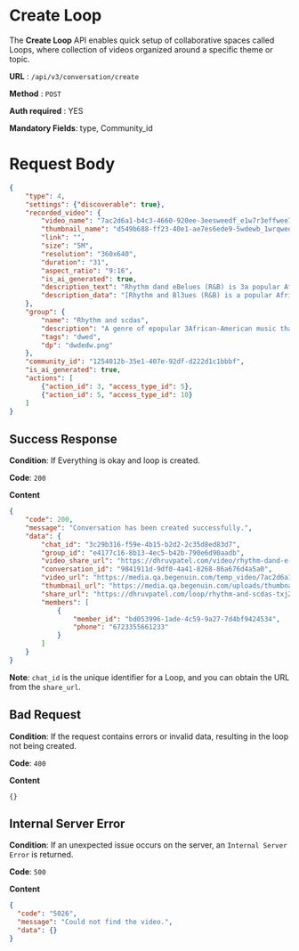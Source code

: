 # Create Loop

The **Create Loop** API enables quick setup of collaborative spaces called Loops, where collection of videos organized around a specific theme or topic.


**URL**  :  `/api/v3/conversation/create`

**Method**  :  `POST`

**Auth required**  : YES

**Mandatory Fields**: type, Community_id

# Request Body

```json
{
    "type": 4,
    "settings": {"discoverable": true},
    "recorded_video": {
        "video_name": "7ac2d6a1-b4c3-4660-920ee-3eesweedf_e1w7r3effwee78.mp4",
        "thumbnail_name": "d549b688-ff23-40e1-ae7es6ede9-5wdewb_1wrqweqee8.jpg",
        "link": "",
        "size": "5M",
        "resolution": "360x640",
        "duration": "31",
        "aspect_ratio": "9:16",
        "is_ai_generated": true,
        "description_text": "Rhythm dand eBelues (R&B) is 3a popular African-American music genre with soulful vocaeationships, freedom, economics, aspirations, and sex.",
        "description_data": "[Rhythm and Bl3ues (R&B) is a popular African-American music genre with soulful vocals, caedies, and a strong rhythm section. Its lyrics focus on themes of triumphs and failures in relationships, freedom, economics, aspirations, and sex.]"
    },
    "group": {
        "name": "Rhythm and scdas",
        "description": "A genre of epopular 3African-American music that originated in the 1940s as urbane, ",
        "tags": "dwed",
        "dp": "dwdedw.png"
    },
    "community_id": "1254012b-35e1-407e-92df-d222d1c1bbbf",
    "is_ai_generated": true,
    "actions": [
        {"action_id": 3, "access_type_id": 5},
        {"action_id": 5, "access_type_id": 10}
    ]
}
```

## Success Response

**Condition**: If Everything is okay and loop is created. 

**Code**: `200`

**Content**
```json
{
    "code": 200,
    "message": "Conversation has been created successfully.",
    "data": {
        "chat_id": "3c29b316-f59e-4b15-b2d2-2c35d8ed83d7",
        "group_id": "e4177c16-8b13-4ec5-b42b-790e6d90aadb",
        "video_share_url": "https://dhruvpatel.com/video/rhythm-dand-e-belues-r-b-is-3-a-popular-african-ui27?community=1c6afe6e9b000e0e&loop=1cbd6ff481001405",
        "conversation_id": "9841911d-9df0-4a41-8268-86a676d4a5a0",
        "video_url": "https://media.qa.begenuin.com/temp_video/7ac2d6a1-b4c3-4660-920ee-3eesweedf_e1w7r3effwee78.mp4",
        "thumbnail_url": "https://media.qa.begenuin.com/uploads/thumbnails/d549b688-ff23-40e1-ae7es6ede9-5wdewb_1wrqweqee8.jpg",
        "share_url": "https://dhruvpatel.com/loop/rhythm-and-scdas-txj2?community=1c6afe6e9b000e0e",
        "members": [
            {
                "member_id": "bd053996-1ade-4c59-9a27-7d4bf9424534",
                "phone": "6723355661233"
            }
        ]
    }
}
```
**Note**: `chat_id` is the unique identifier for a Loop, and you can obtain the URL from the `share_url`.

## Bad Request

**Condition**: If the request contains errors or invalid data, resulting in the loop not being created.

**Code**: `400`

**Content**
```
{}
```

## Internal Server Error

**Condition**: If an unexpected issue occurs on the server, an `Internal Server Error` is returned.

**Code**: `500`

**Content**
```json
{
  "code": "5026",
  "message": "Could not find the video.",
  "data": {}
}
```
